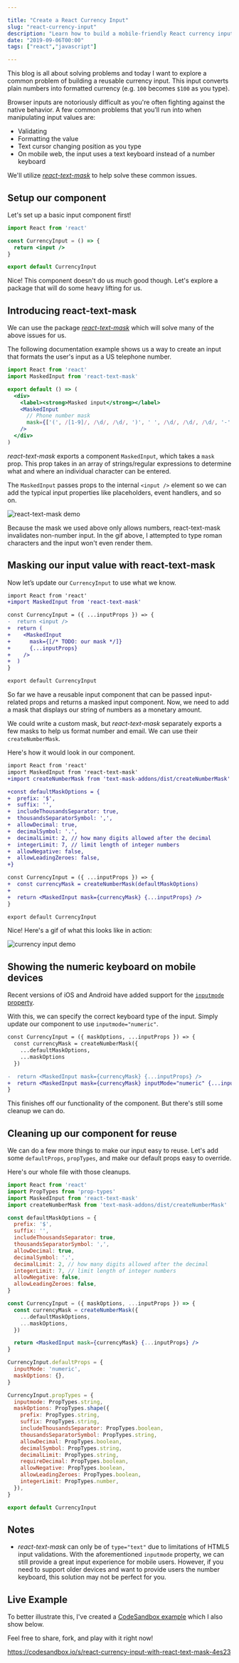 ```yaml
---

title: "Create a React Currency Input"
slug: "react-currency-input"
description: "Learn how to build a mobile-friendly React currency input where numbers are converted into a currency string using react-text-mask."
date: "2019-09-06T00:00"
tags: ["react","javascript"]

---
```


This blog is all about solving problems and today I want to explore a common problem of building a reusable currency input. This input converts plain numbers into formatted currency (e.g. `100` becomes `$100` as you type). 

Browser inputs are notoriously difficult as you're often fighting against the native behavior. A few common problems that you’ll run into when manipulating input values are:

- Validating
- Formatting the value
- Text cursor changing position as you type
- On mobile web, the input uses a text keyboard instead of a number keyboard

We'll utilize *[react-text-mask](https://github.com/text-mask/text-mask/tree/master/react#readme)* to help solve these common issues.

## Setup our component

Let's set up a basic input component first!

```jsx
import React from 'react'

const CurrencyInput = () => {
  return <input />
}

export default CurrencyInput
```

Nice! This component doesn't do us much good though. Let's explore a package that will do some heavy lifting for us.

## Introducing react-text-mask

We can use the package *[react-text-mask](https://github.com/text-mask/text-mask/tree/master/react#readme)* which will solve many of the above issues for us. 

The following documentation example shows us a way to create an input that formats the user's input as a US telephone number.

```jsx
import React from 'react'
import MaskedInput from 'react-text-mask'

export default () => (
  <div>
    <label><strong>Masked input</strong></label>
    <MaskedInput
      // Phone number mask
      mask={['(', /[1-9]/, /\d/, /\d/, ')', ' ', /\d/, /\d/, /\d/, '-', /\d/, /\d/, /\d/, /\d/]}
    />
  </div>
)
```

*react-text-mask* exports a component `MaskedInput`, which takes a `mask` prop. This prop takes in an array of strings/regular expressions to determine what and where an individual character can be entered. 

The `MaskedInput` passes props to the internal `<input />` element so we can add the typical input properties like placeholders, event handlers, and so on.

![react-text-mask demo](//images.ctfassets.net/yqt11gq08a4r/6o1prt5AmamHAVklleXvV6/8d4c0a0ca725083dfbe4dc855f7d4de2/Screen_Recording_2019-09-02_at_03-14538e5f-5fa4-4464-ad09-8958fbe71c88.40_PM.gif)

Because the mask we used above only allows numbers, react-text-mask invalidates non-number input. In the gif above, I attempted to type roman characters and the input won't even render them.

## Masking our input value with react-text-mask

Now let’s update our `CurrencyInput` to use what we know.

```diff
import React from 'react'
+import MaskedInput from 'react-text-mask'

const CurrencyInput = ({ ...inputProps }) => {
-  return <input />
+  return (
+    <MaskedInput
+      mask={[/* TODO: our mask */]}
+      {...inputProps}
+    />
+  )
}

export default CurrencyInput
```

So far we have a reusable input component that can be passed input-related props and returns a masked input component. Now, we need to add a mask that displays our string of numbers as a monetary amount.

We could write a custom mask, but *react-text-mask* separately exports a few masks to help us format number and email. We can use their `createNumberMask`.

Here's how it would look in our component.

```diff
import React from 'react'
import MaskedInput from 'react-text-mask'
+import createNumberMask from 'text-mask-addons/dist/createNumberMask'

+const defaultMaskOptions = {
+  prefix: '$',
+  suffix: '',
+  includeThousandsSeparator: true,
+  thousandsSeparatorSymbol: ',',
+  allowDecimal: true,
+  decimalSymbol: '.',
+  decimalLimit: 2, // how many digits allowed after the decimal
+  integerLimit: 7, // limit length of integer numbers
+  allowNegative: false,
+  allowLeadingZeroes: false,
+}

const CurrencyInput = ({ ...inputProps }) => {
+  const currencyMask = createNumberMask(defaultMaskOptions)
+
+  return <MaskedInput mask={currencyMask} {...inputProps} />
}

export default CurrencyInput
```

Nice! Here's a gif of what this looks like in action:

![currency input demo](//images.ctfassets.net/yqt11gq08a4r/73J73GVPs7ltrOctP24P2O/26839b1efdd3b5580afa7370bf515db0/currency_input_demo.gif)

## Showing the numeric keyboard on mobile devices

Recent versions of iOS and Android have added support for the [`inputmode`  property](https://developer.mozilla.org/en-US/docs/Web/HTML/Global_attributes/inputmode). 

With this, we can specify the correct keyboard type of the input. Simply update our component to use `inputmode="numeric"`. 

```diff
const CurrencyInput = ({ maskOptions, ...inputProps }) => {
  const currencyMask = createNumberMask({
    ...defaultMaskOptions,
    ...maskOptions
  })

-  return <MaskedInput mask={currencyMask} {...inputProps} />
+  return <MaskedInput mask={currencyMask} inputMode="numeric" {...inputProps} />
}
```

This finishes off our functionality of the component. But there's still some cleanup we can do.

## Cleaning up our component for reuse

We can do a few more things to make our input easy to reuse. Let's add some `defaultProps`, `propTypes`, and make our default props easy to override. 

Here's our whole file with those cleanups.

```jsx
import React from 'react'
import PropTypes from 'prop-types'
import MaskedInput from 'react-text-mask'
import createNumberMask from 'text-mask-addons/dist/createNumberMask'

const defaultMaskOptions = {
  prefix: '$',
  suffix: '',
  includeThousandsSeparator: true,
  thousandsSeparatorSymbol: ',',
  allowDecimal: true,
  decimalSymbol: '.',
  decimalLimit: 2, // how many digits allowed after the decimal
  integerLimit: 7, // limit length of integer numbers
  allowNegative: false,
  allowLeadingZeroes: false,
}

const CurrencyInput = ({ maskOptions, ...inputProps }) => {
  const currencyMask = createNumberMask({
    ...defaultMaskOptions,
    ...maskOptions,
  })

  return <MaskedInput mask={currencyMask} {...inputProps} />
}

CurrencyInput.defaultProps = {
  inputMode: 'numeric',
  maskOptions: {},
}

CurrencyInput.propTypes = {
  inputmode: PropTypes.string,
  maskOptions: PropTypes.shape({
    prefix: PropTypes.string,
    suffix: PropTypes.string,
    includeThousandsSeparator: PropTypes.boolean,
    thousandsSeparatorSymbol: PropTypes.string,
    allowDecimal: PropTypes.boolean,
    decimalSymbol: PropTypes.string,
    decimalLimit: PropTypes.string,
    requireDecimal: PropTypes.boolean,
    allowNegative: PropTypes.boolean,
    allowLeadingZeroes: PropTypes.boolean,
    integerLimit: PropTypes.number,
  }),
}

export default CurrencyInput
```

## Notes

- *react-text-mask* can only be of `type="text"` due to limitations of HTML5 input validations. With the aforementioned `inputmode` property, we can still provide a great input experience for mobile users. However, if you need to support older devices and want to provide users the number keyboard, this solution may not be perfect for you.

## Live Example

To better illustrate this, I've created a [CodeSandbox example](https://codesandbox.io/embed/react-currency-input-with-react-text-mask-4es23) which I also show below.

Feel free to share, fork, and play with it right now!

https://codesandbox.io/s/react-currency-input-with-react-text-mask-4es23